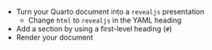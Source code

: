 * Turn your Quarto document into a `revealjs` presentation
  * Change `html` to `revealjs` in the YAML heading
* Add a section by using a first-level heading (`#`)
* Render your document